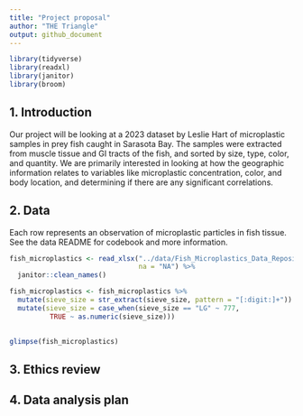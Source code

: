 ```yaml
---
title: "Project proposal"
author: "THE Triangle"
output: github_document
---
```


```r
library(tidyverse)
library(readxl)
library(janitor)
library(broom)
```

## 1. Introduction

Our project will be looking at a 2023 dataset by Leslie Hart of microplastic samples in prey fish caught in Sarasota Bay. The samples were extracted from muscle tissue and GI tracts of the fish, and sorted by size, type, color, and quantity. We are primarily interested in looking at how the geographic information relates to variables like microplastic concentration, color, and body location, and determining if there are any significant correlations.

## 2. Data
Each row represents an observation of microplastic particles in fish tissue. See the data README for codebook and more information.
```r
fish_microplastics <- read_xlsx("../data/Fish_Microplastics_Data_Repository.xlsx", 
                                na = "NA") %>%
  janitor::clean_names() 

```
```r
fish_microplastics <- fish_microplastics %>%
  mutate(sieve_size = str_extract(sieve_size, pattern = "[:digit:]+")) %>%
  mutate(sieve_size = case_when(sieve_size == "LG" ~ 777,
          TRUE ~ as.numeric(sieve_size)))
  
```
```r
glimpse(fish_microplastics)
```


## 3. Ethics review

## 4. Data analysis plan



